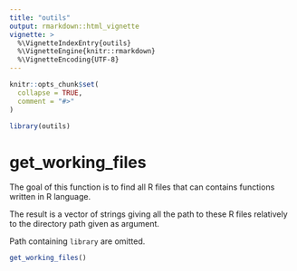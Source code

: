 ```yaml
---
title: "outils"
output: rmarkdown::html_vignette
vignette: >
  %\VignetteIndexEntry{outils}
  %\VignetteEngine{knitr::rmarkdown}
  %\VignetteEncoding{UTF-8}
---
```


```r
knitr::opts_chunk$set(
  collapse = TRUE,
  comment = "#>"
)
```

```r
library(outils)
```

<!-- WARNING - This vignette is generated by {fusen} from dev/flat_outils.Rmd: do not edit by hand -->



<!--
 You need to run the 'description' chunk in the '0-dev_history.Rmd' file before continuing your code there.
-->

# get_working_files

The goal of this function is to find all R files that can contains functions written in R language.

The result is a vector of strings giving all the path to these R files relatively to the directory path given as argument.

Path containing `library` are omitted. 
    
  
```r
get_working_files()
```

  
  
